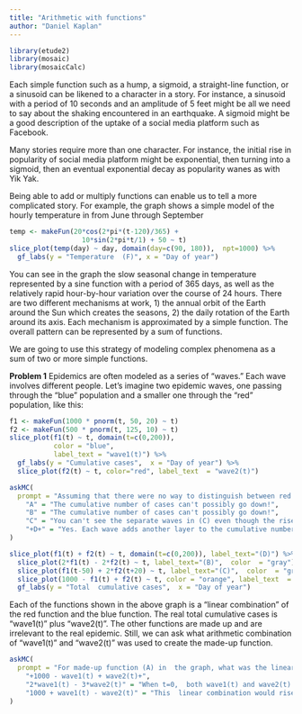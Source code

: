 ```yaml
---
title: "Arithmetic with functions"
author: "Daniel Kaplan"
---
```


```r
library(etude2)
library(mosaic)
library(mosaicCalc)
```

Each simple function such as a hump, a sigmoid, a straight-line function, or a sinusoid can be likened to a character in a story. For instance, a sinusoid with a period of 10 seconds and an amplitude of 5 feet might be all we need to say about the shaking encountered in an earthquake. A sigmoid might be a good description of the uptake of a social media platform such as Facebook. 

Many stories require more than one character. For instance, the initial rise in popularity  of social media platform might be exponential, then turning into a sigmoid, then an eventual exponential decay as popularity wanes as with Yik Yak.

Being able to add or multiply functions can enable us to  tell a more complicated story. For example, the  graph shows a simple model of the hourly  temperature in from June through September

```r
temp <- makeFun(20*cos(2*pi*(t-120)/365) + 
                  10*sin(2*pi*t/1) + 50 ~ t)
slice_plot(temp(day) ~ day, domain(day=c(90, 180)),  npt=1000) %>%
  gf_labs(y = "Temperature  (F)", x = "Day of year")

```

You can see in the graph the slow seasonal change in  temperature represented by a sine  function with a period of 365 days, as well as the relatively rapid hour-by-hour variation over the course of 24 hours. There are two different mechanisms at  work, 1) the annual orbit of the Earth around the Sun  which creates the seasons,  2) the daily rotation of the Earth around its axis. Each mechanism is approximated by a simple function. The  overall  pattern can be represented by  a sum of functions.

We are going to use this strategy of modeling complex phenomena as a  sum of two or more simple functions.

**Problem 1** Epidemics are often modeled as a series of "waves." Each wave involves different  people. Let's imagine two epidemic waves, one passing through the "blue" population  and a smaller one through  the "red" population, like this:

```r
f1 <- makeFun(1000 * pnorm(t, 50, 20) ~ t)
f2 <- makeFun(500 * pnorm(t, 125, 10) ~ t)
slice_plot(f1(t) ~ t, domain(t=c(0,200)), 
           color = "blue",  
           label_text = "wave1(t)") %>%
  gf_labs(y = "Cumulative cases",  x = "Day of year") %>%
  slice_plot(f2(t) ~ t, color="red", label_text  = "wave2(t)")
```



```r
askMC(
  prompt = "Assuming that there were no way to distinguish between red and blue cases, the epidemic would look like just one curve. Which of the following curves would the overall epidemic look like? (The colors are just  to  help you  distinguish the different functions)",
    "A" = "The cumulative number of cases can't possibly go down!",
    "B" = "The cumulative number of cases can't possibly go down!",
    "C" = "You can't see the separate waves in (C) even though the rise in the blue wave is clearly distinct in  time from the rise in  the red wave. ",
    "+D+" = "Yes. Each wave adds another layer to the cumulative number of cases"
)
```


```r
slice_plot(f1(t) + f2(t) ~ t, domain(t=c(0,200)), label_text="(D)") %>%
  slice_plot(2*f1(t) - 2*f2(t) ~ t, label_text="(B)",  color  = "gray") %>%
  slice_plot(f1(t-50) + 2*f2(t+20) ~ t, label_text="(C)",  color  = "green") %>% 
  slice_plot(1000 - f1(t) + f2(t) ~ t, color = "orange", label_text  = "(A)") %>%
  gf_labs(y = "Total  cumulative cases",  x = "Day of year")  

```

Each of the functions shown in the above graph is a "linear combination" of the red function and the blue function. The real total cumulative cases is "wave1(t)"  plus "wave2(t)". The other functions are made up and are irrelevant to the real epidemic. Still, we can ask what arithmetic combination of "wave1(t)" and "wave2(t)"  was used to create the made-up function.


```r
askMC(
  prompt = "For made-up function (A) in  the graph, what was the linear combination?",
    "+1000 - wave1(t) + wave2(t)+",
    "2*wave1(t) - 3*wave2(t)" = "When t=0,  both wave1(t) and wave2(t) are zero, so the sum would also be zero. That's not  true in function (A)",
    "1000 + wave1(t) - wave2(t)" = "This  linear combination would rise from 1000 to 2000 (at time t=100) and  then  fall off to 1500 as the negative  wave2(t)  comes into play."
)
```
